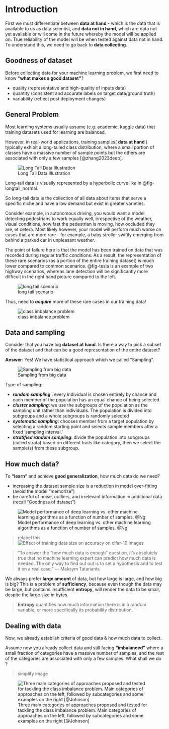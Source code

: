 # Introduction

First we must differentiate between __data at hand__ - which is the data that is available to us as data scientist, and __data not in hand__, which are data not yet available or will come in the future whereby the model will be applied on. True reliability of the model will be when tested against data not in hand. To understand this, we need to go back to __data collecting__.

## Goodness of dataset

Before collecting data for your machine learning problem, we first need to know __"what makes a good dataset"__?

-   quality (representative and high-quality of inputs data)
-   quantity (consistent and accurate labels on target data/ground truth)
-   variability (reflect post deployment changes)


## General Problem

Most learning systems usually assume (e.g. academic, kaggle data) that training datasets used for learning are balanced.

However, in real-world applications, training samples( __data at hand__ ) typically exhibit a long-tailed class distribution, where a small portion of classes have a massive number of sample points but the others are associated with only a few samples [@zhang2023deep].

![Long Tail Data Illustration](image/long_tail_2.png){#fig-longtail_normal}

Long-tail data is visually represented by a hyperbolic curve like in @fig-longtail_normal.

So long-tail data is the collection of all data about items that serve a specific niche and have a low demand but exist in greater varieties.


Consider example, in autonomous driving, you would want a model detecting pedestrians to work equally well, irrespective of the weather, visual conditions, how fast the pedestrian is moving, how occluded they are, et cetera. Most likely however, your model will perform much worse on cases that are more rare—for example, a baby stroller swiftly emerging from behind a parked car in unpleasant weather. 

The point of failure here is that the model has been trained on data that was recorded during regular traffic conditions. As a result, the representation of these rare scenarios (as a portion of the entire training dataset) is much lower compared to common scenarios. @fig-tesla is an example of two highway scenarios, whereas lane detection will be significantly more difficult in the right hand picture compared to the left.

![long tail scenario](image/car_sight.png){#fig-tesla}

Thus, need to __*acquire*__ more of these rare cases in our training data!

![class imbalance problem](image/long_tail_1.png){#fig-solve-long}


## Data and sampling

Consider that you have big __dataset at hand__. Is there a way to pick a subset of the dataset and that can be a good representation of the entire dataset?

__Answer__: Yes! We have statistical approach which we called “Sampling”.

![Sampling from big data](image/data_sampling.png){#fig-data-sampling}

Type of sampling:

- __*random sampling*__ : every individual is chosen entirely by chance and each member of the population has an equal chance of being selected.
- __*cluster sampling*__:  we use the subgroups of the population as the sampling unit rather than individuals. The population is divided into subgroups and a whole subgroups is randomly selected
- __*systematic sampling*__:  chooses member from a target population by selecting a random starting point and selects sample members after a fixed ‘sampling interval.’
- __*stratified random sampling*__: divide the population into subgroups (called strata) based on different traits like category, then we select the sample(s) from these subgroup.


## How much data?

To **"learn"** and achieve **good generalization**, how much data do we need?

- increasing the dataset sample size is a reduction in model over-fitting (avoid the model "memorize")
- be careful of noise, outliers, and irrelevant information in additional data (recall "Goodness of dataset")

![ Model performance of deep learning vs. other machine learning algorithms as a function of number of samples. @Ng](image/data_scale.png){#fig-data-scale}

> relabel this
![Effect of training data size on accuracy on cifar-10 images](image/cifar10_plot.png){#fig-multi-cla}

> "To answer the “how much data is enough” question, it’s absolutely true that no machine learning expert can predict how much data is needed. The only way to find out out is to set a hypothesis and to test it on a real case." --- Maksym Tatariants


We always prefer **large amount** of data, but how large is large, and how big is big? This is a problem of **sufficiency**, because even though the data may be large, but contains insufficient **entropy**, will render the data to be small, despite the large size in bytes.

>  **Entropy** quantifies how much information there is in a random variable, or more specifically its probability distribution.

## Dealing with data

Now, we already establish criteria of good data & how much data to collect.

Assume now you already collect data and still facing __"imbalanced"__ where a small fraction of categories have a massive number of samples, and the rest of the categories are associated with only a few samples. What shall we do ?

> simplify image


![ Three main categories of approaches proposed and tested for tackling the class imbalance problem. Main categories of approaches on the left, followed by subcategories and some examples on the right [@Johnson]](image/imbalanced.png){#fig-imbalanced}